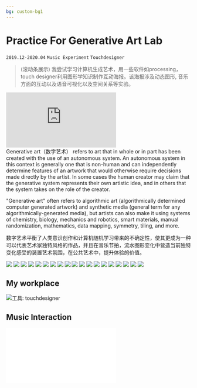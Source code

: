 ```yaml
---
bg: custom-bg1
---
```


# Practice For Generative Art Lab

`2019.12-2020.04`  `Music Experiment`  `Touchdesigner`


> (滚动条展示) 我尝试学习计算机生成艺术，用一些软件如processing，touch designer利用图形学知识制作互动海报。该海报涉及动态图形, 音乐方面的互动以及语音可视化以及空间关系等实验。

<iframe title="vimeo-player" src="https://player.vimeo.com/video/586329233?h=9ef89841b1"  width={1064} height={600} frameborder="0"    allowfullscreen></iframe>


<div className="text-center">
Generative art（数字艺术） refers to art that in whole or in part has been created with the use of an autonomous system. An autonomous system in this context is generally one that is non-human and can independently determine features of an artwork that would otherwise require decisions made directly by the artist. In some cases the human creator may claim that the generative system represents their own artistic idea, and in others that the system takes on the role of the creator.

"Generative art" often refers to algorithmic art (algorithmically determined computer generated artwork) and synthetic media (general term for any algorithmically-generated media), but artists can also make it using systems of chemistry, biology, mechanics and robotics, smart materials, manual randomization, mathematics, data mapping, symmetry, tiling, and more.

数字艺术平衡了人类意识创作和计算机随机学习带来的不确定性，使其更成为一种可以代表艺术家独特风格的作品，并且在音乐节拍，流水图形变化中营造当前独特变化感受的装置艺术氛围，在公共艺术中，提升体验的价值。
</div>


<Image src="/generative_art/Poster_01.png" className="my-6 rounded-lg" />
<Image src="/generative_art/Poster_02.png" className="my-6 rounded-lg" />
<Image src="/generative_art/Poster_03.png" className="my-6 rounded-lg" />
<Image src="/generative_art/Poster_04.png" className="my-6 rounded-lg" />
<Image src="/generative_art/Poster_05.png" className="my-6 rounded-lg" />
<Image src="/generative_art/Poster_06.png" className="my-6 rounded-lg" />
<Image src="/generative_art/Poster_07.png" className="my-6 rounded-lg" />
<Image src="/generative_art/Poster_08.png" className="my-6 rounded-lg" />
<Image src="/generative_art/Poster_09.png" className="my-6 rounded-lg" />
<Image src="/generative_art/Poster_10.png" className="my-6 rounded-lg" />
<Image src="/generative_art/Poster_11.png" className="my-6 rounded-lg" />
<Image src="/generative_art/Poster_12.png" className="my-6 rounded-lg" />
<Image src="/generative_art/Poster_13.png" className="my-6 rounded-lg" />
<Image src="/generative_art/Poster_14.png" className="my-6 rounded-lg" />
<Image src="/generative_art/Poster_15.png" className="my-6 rounded-lg" />
<Image src="/generative_art/Poster_16.png" className="my-6 rounded-lg" />
<Image src="/generative_art/Poster_17.png" className="my-6 rounded-lg" />
<Image src="/generative_art/Poster_18.png" className="my-6 rounded-lg" />
<Image src="/generative_art/Poster_19.png" className="my-6 rounded-lg" />

## My workplace
<Image src="/generative_art/touching_01.png" alt="工具: touchdesigner" className="my-6 rounded-lg" />


## Music Interaction
<iframe src="//player.bilibili.com/player.html?isOutside=true&aid=674788448&bvid=BV1BU4y177ox&cid=387841014&p=1" width={1064} height={600} scrolling="no" border="0" frameborder="no" framespacing="0" allowfullscreen="true"></iframe>